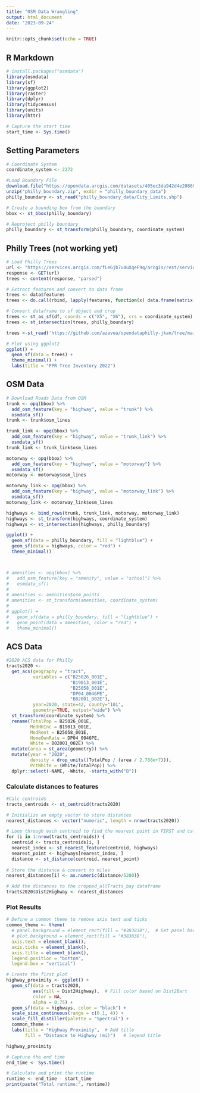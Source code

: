 ```yaml
---
title: "OSM Data Wrangling"
output: html_document
date: "2023-09-24"
---
```


```r
knitr::opts_chunk$set(echo = TRUE)
```

## R Markdown

```r
# install.packages("osmdata")
library(osmdata)
library(sf)
library(ggplot2)
library(raster)
library(dplyr)
library(tidycensus)
library(units)
library(httr)

# Capture the start time
start_time <- Sys.time()
```

## Setting Parameters
```r
# Coordinate System
coordinate_system <- 2272

#Load Boundary File
download.file("https://opendata.arcgis.com/datasets/405ec3da942d4e20869d4e1449a2be48_0.zip", destfile = "philly_boundary.zip")
unzip("philly_boundary.zip", exdir = "philly_boundary_data")
philly_boundary <- st_read("philly_boundary_data/City_Limits.shp")

# Create a bounding box from the boundary
bbox <- st_bbox(philly_boundary)

# Reproject philly boundary
philly_boundary <- st_transform(philly_boundary, coordinate_system)
```

## Philly Trees (not working yet)
```r
# Load Philly Trees
url <- "https://services.arcgis.com/fLeGjb7u4uXqeF9q/arcgis/rest/services/PPR_Tree_Inventory_2022/FeatureServer/0/query?f=json&where=1=1&outFields=*"
response <- GET(url)
trees <- content(response, "parsed")

# Extract features and convert to data frame
trees <- data$features
trees <- do.call(rbind, lapply(features, function(x) data.frame(matrix(unlist(x), ncol=8, byrow=TRUE))))

# Convert dataframe to sf object and crop
trees <- st_as_sf(df, coords = c("X5", "X6"), crs = coordinate_system)
trees <- st_intersection(trees, philly_boundary)

trees <-st_read('https://github.com/azavea/opendataphilly-jkan/tree/main/_datasets')

# Plot using ggplot2
ggplot() +
  geom_sf(data = trees) +
  theme_minimal() +
  labs(title = "PPR Tree Inventory 2022")
```


## OSM Data
```r
# Download Roads Data from OSM
trunk <- opq(bbox) %>%
  add_osm_feature(key = "highway", value = "trunk") %>%
  osmdata_sf()
trunk <- trunk$osm_lines

trunk_link <- opq(bbox) %>%
  add_osm_feature(key = "highway", value = "trunk_link") %>%
  osmdata_sf()
trunk_link <- trunk_link$osm_lines

motorway <- opq(bbox) %>%
  add_osm_feature(key = "highway", value = "motorway") %>%
  osmdata_sf()
motorway <- motorway$osm_lines

motorway_link <- opq(bbox) %>%
  add_osm_feature(key = "highway", value = "motorway_link") %>%
  osmdata_sf()
motorway_link <- motorway_link$osm_lines

highways <- bind_rows(trunk, trunk_link, motorway, motorway_link)
highways <- st_transform(highways, coordinate_system)
highways <- st_intersection(highways, philly_boundary)

ggplot() +
  geom_sf(data = philly_boundary, fill = "lightblue") +
  geom_sf(data = highways, color = "red") +
  theme_minimal()



# amenities <- opq(bbox) %>%
#   add_osm_feature(key = "amenity", value = "school") %>%
#   osmdata_sf()
# 
# amenities <- amenities$osm_points
# amenities <- st_transform(amenities, coordinate_system)
# 
# ggplot() +
#   geom_sf(data = philly_boundary, fill = "lightblue") +
#   geom_point(data = amenities, color = "red") +
#   theme_minimal()

```
## ACS Data
```r
#2020 ACS data for Philly
tracts2020 <- 
  get_acs(geography = "tract", 
          variables = c("B25026_001E",
                        "B19013_001E",
                        "B25058_001E",
                        "DP04_0046PE",
                        "B02001_002E"), 
          year=2020, state=42, county="101", 
          geometry=TRUE, output="wide") %>%
  st_transform(coordinate_system) %>%
  rename(TotalPop = B25026_001E, 
         MedHHInc = B19013_001E, 
         MedRent = B25058_001E,
         HomeOwnRate = DP04_0046PE,
         White = B02001_002E) %>% 
  mutate(area = st_area(geometry)) %>%
  mutate(year = "2020", 
         density = drop_units((TotalPop / (area / 2.788e+7))),
         PctWhite = (White/TotalPop)) %>% 
  dplyr::select(-NAME, -White, -starts_with("B"))
```

### Calculate distances to features
```r
#Calc centroids
tracts_centroids <- st_centroid(tracts2020)

# Initialize an empty vector to store distances
nearest_distances <- vector("numeric", length = nrow(tracts2020))

# Loop through each centroid to find the nearest point in FIRST and calculate the distance
for (i in 1:nrow(tracts_centroids)) {
  centroid <- tracts_centroids[i, ]
  nearest_index <- st_nearest_feature(centroid, highways)
  nearest_point <- highways[nearest_index, ]
  distance <- st_distance(centroid, nearest_point)
  
# Store the distance & convert to miles
nearest_distances[i] <- as.numeric(distance/5280)}

# Add the distances to the cropped_allTracts_bay dataframe
tracts2020$Dist2Highway <- nearest_distances
```
### Plot Results
```r
# Define a common theme to remove axis text and ticks
common_theme <- theme(
  # panel.background = element_rect(fill = "#383838"),  # Set panel background to dark grey
  # plot.background = element_rect(fill = "#383838"),
  axis.text = element_blank(),
  axis.ticks = element_blank(),
  axis.title = element_blank(),
  legend.position = "bottom",
  legend.box = "vertical")

# Create the first plot
highway_proximity <- ggplot() +
  geom_sf(data = tracts2020, 
          aes(fill = Dist2Highway),  # Fill color based on Dist2Bart
          color = NA,
          alpha = 0.75) +
  geom_sf(data = highways, color = "black") +
  scale_size_continuous(range = c(0.1, 4)) +
  scale_fill_distiller(palette = "Spectral") +
  common_theme +
  labs(title = "Highway Proximity",  # Add title
       fill = "Distance to Highway (mi)")   # legend title

highway_proximity
```


```r
# Capture the end time
end_time <- Sys.time()

# Calculate and print the runtime
runtime <- end_time - start_time
print(paste("Total runtime:", runtime))
```

